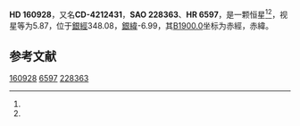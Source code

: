 {{Starbox begin
| name = HD 160928
}}
{{Starbox observe
| epoch = [[J2000.0|J2000.0]]
| constell = {{星座名待查}}<ref name=SIMBAD>{{cite web
 | url=http://simbad.u-strasbg.fr/simbad/sim-id?Ident=HR+6597
 | title =Pulsating variable Star
 | publisher=Centre de Données astronomiques de Strasbourg
 | work=SIMBAD
 | accessdate=2012-07-13}}</ref><ref name=DATA>{{cite web
 | url=http://vizier.u-strasbg.fr/viz-bin/VizieR-5?-out.add=.&-source=5050&-corr=PK=HR&-out.max=9999&HR=6597
 | title=VizieR Detailed Page
 | accessdate=2012-07-13
 | archive-date=2016-03-05
 | archive-url=https://web.archive.org/web/20160305021317/http://vizier.u-strasbg.fr/viz-bin/VizieR-5?-out.add=.&-source=5050&-corr=PK=HR&-out.max=9999&HR=6597
 | dead-url=no
 }}</ref>
| 星官 = 
| ra = {{RA|17|44|42}}<ref name=SIMBAD /><ref name=DATA />
| dec = {{DEC|-42|43|44}}<ref name=SIMBAD /><ref name=DATA />
| appmag_v = 5.87<ref name=SIMBAD /><ref name=DATA />
}}
{{Starbox character
| class = A1V+F0IV<ref name=SIMBAD /><ref name=DATA />
| b-v = 0.16<ref name=SIMBAD /><ref name=DATA />
| u-b = 0.09<ref name=SIMBAD /><ref name=DATA />
| r-i = <ref name=SIMBAD /><ref name=DATA />
| variable = 
}}
{{Starbox astrometry
| radial_v = 0.09
| prop_mo_ra = -9
| parallax = 
| p_error = 
}}
{{Starbox catalog
| names =CD-4212431，[[SAO星表|SAO]] 228363，[[HD星表|HD]] 160928，[[HR星表|HR]] 6597}}
{{Starbox reference |Simbad=HR+6597}}
{{Starbox end}}

'''HD 160928'''，又名'''CD-4212431'''，'''SAO 228363'''、'''HR 6597'''，是一颗恒星<ref name=SIMBAD /><ref name=DATA />，视星等为5.87，位于[[銀道座標系|銀經]]348.08，[[銀道座標系|銀緯]]-6.99，其[[B1900.0|B1900.0]]坐标为赤經{{RA|17|37|31.6}}，赤緯{{DEC|-42|-6.99|1}}。

== 参考文献 ==
{{reflist}}

{{star-stub}}

[[Category:HD和HDE天體|160928]]
[[Category:HR天體|6597]]
[[Category:SAO天體|228363]]